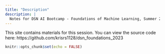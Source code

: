 ```yaml
---
title: "Description"
description: |
  Notes for DSN AI Bootcamp - Foundations of Machine Learning, Summer 2023.
---
```


This site contains materials for this session. You can view the source code here: https://github.com/krisrs1128/dsn_foundations_2023

```r
knitr::opts_chunk$set(echo = FALSE)
```